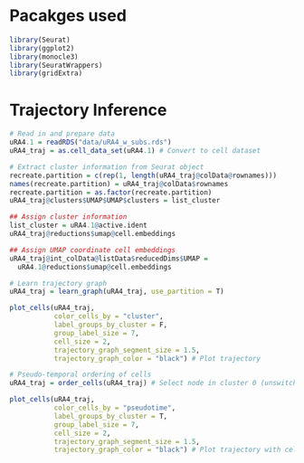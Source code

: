 # Pacakges used
```r
library(Seurat)
library(ggplot2)
library(monocle3)
library(SeuratWrappers)
library(gridExtra)
```

# Trajectory Inference
```r
# Read in and prepare data
uRA4.1 = readRDS("data/uRA4_w_subs.rds")
uRA4_traj = as.cell_data_set(uRA4.1) # Convert to cell dataset

# Extract cluster information from Seurat object
recreate.partition = c(rep(1, length(uRA4_traj@colData@rownames)))
names(recreate.partition) = uRA4_traj@colData$rownames
recreate.partition = as.factor(recreate.partition)
uRA4_traj@clusters$UMAP$UMAP$clusters = list_cluster

## Assign cluster information
list_cluster = uRA4.1@active.ident
uRA4_traj@reductions$umap@cell.embeddings

## Assign UMAP coordinate cell embeddings
uRA4_traj@int_colData@listData$reducedDims$UMAP = 
  uRA4.1@reductions$umap@cell.embeddings

# Learn trajectory graph
uRA4_traj = learn_graph(uRA4_traj, use_partition = T)

plot_cells(uRA4_traj, 
           color_cells_by = "cluster", 
           label_groups_by_cluster = F, 
           group_label_size = 7, 
           cell_size = 2, 
           trajectory_graph_segment_size = 1.5, 
           trajectory_graph_color = "black") # Plot trajectory

# Pseudo-temporal ordering of cells
uRA4_traj = order_cells(uRA4_traj) # Select node in cluster 0 (unswitched MBCs)

plot_cells(uRA4_traj, 
           color_cells_by = "pseudotime", 
           label_groups_by_cluster = T, 
           group_label_size = 7, 
           cell_size = 2, 
           trajectory_graph_segment_size = 1.5, 
           trajectory_graph_color = "black") # Plot trajectory with cells colored by pseudotime
```
